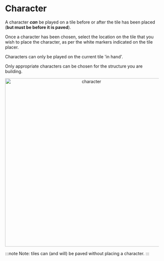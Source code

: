 # Character

A character _**can**_ be played on a tile before or after the tile has been placed (**but must be before it is paved**).

Once a character has been chosen, select the location on the tile that you wish to place the character, as per the white markers indicated on the tile placer.

Characters can only be played on the current tile 'in hand'.

Only appropriate characters can be chosen for the structure you are building.

<div align="center">
    <img width="550" src="character.gif" alt="character" />
</div>

:::note
Note: tiles can (and will) be paved without placing a character.
:::
